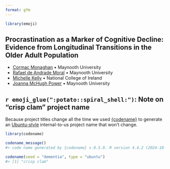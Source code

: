 ```yaml
---
format: gfm
---
```


<!-- README.md is generated from README.qmd. Please edit that file -->

```r
library(emoji)
```

## Procrastination as a Marker of Cognitive Decline: Evidence from Longitudinal Transitions in the Older Adult Population

- [Cormac Monaghan](https://c-monaghan.github.io/) • Maynooth University
- [Rafael de Andrade Moral](https://rafamoral.github.io/) • Maynooth University
- [Michelle Kelly](https://www.ncirl.ie/About/A-Z-Staff-Directory/Staff/346) • National College of Ireland
- [Joanna McHugh Power](https://www.maynoothuniversity.ie/people/joanna-mchugh-power) • Maynooth University

##  `r emoji_glue(":potato::spiral_shell:")`: Note on "crisp clam" project name

Because project titles change all the time we used [{codename}](http://svmiller.com/codename/) to generate an [Ubuntu-style](https://wiki.ubuntu.com/DevelopmentCodeNames)
internal-to-us project name that won’t change.

```r
library(codename)

codename_message()
#> code name generated by {codename} v.0.5.0. R version 4.4.2 (2024-10-31 ucrt).

codename(seed = "dementia", type = "ubuntu")
#> [1] "crisp clam"
```


